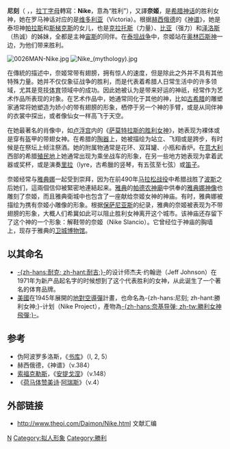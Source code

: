 {{noteTA
|T=zh-cn:尼刻; zh-tw:尼姬; zh-hk:尼刻; zh-mo:尼刻;
|1=zh-cn:尼刻; zh-tw:尼姬; zh-hk:尼刻; zh-mo:尼刻;
|2=zh-hans:帕提农;zh-hk:巴特農;zh-tw:帕德嫩;
}}
{{Otheruses|other=[[美國國家籃球協會|美國國家籃球協會]]的一支球隊|紐約尼克}}
'''尼刻'''（ {{lang-grc|Νίκη}}，{{IPA-el|nǐːkɛː|anc}}，[[拉丁字母|拉丁字母]]轉寫：'''Nike'''，意為“胜利”），又譯'''奈姬'''，是[[希腊神话|希腊神话]]的胜利女神，她在罗马神话对应的是[[维多利亚_(神话)|维多利亚]]（Victoria）。根据[[赫西俄德|赫西俄德]]的《[[神谱|神谱]]》{{ref|1}}，她是泰坦神[[帕拉斯|帕拉斯]]和[[斯梯克斯|斯梯克斯]]的女儿，也是[[克拉托斯|克拉托斯]]（力量）、[[比亚|比亚]]（强力）和[[泽洛斯|泽洛斯]]（热诚）的姊妹，全都是主神[[宙斯|宙斯]]的同伴。在[[泰坦战争|泰坦战争]]中，奈姬站在[[奥林匹斯十二主神|奥林匹斯神]]一边{{ref|1}}，为他们带来胜利。

[[File:0026MAN-Nike.jpg|thumb]]
[[File:Nike_(mythology).jpg|thumb]]

在傳統的描述中，奈姬常带有翅膀，拥有惊人的速度，但是除此之外并不具有其他特殊力量。她并不仅仅象征战争的胜利，而是代表着希腊人日常生活中的许多领域，尤其是竞技[[体育|体育]]领域中的成功。因此她被认为是带来好运的神祇，经常作为艺术作品所表现的对象。在艺术作品中，她通常同化于其他的神，比如[[古希腊|古希腊]]的雕塑家通常将她塑造为娇小的带有翅膀的形象，栖停于另一个神的手臂，或是从同伴神的衣裳中探出，或者像仙女一样高飞于天空。

在她最著名的肖像中，如[[卢浮宫|卢浮宫]]内的《[[萨莫特拉斯的胜利女神|萨莫特拉斯的胜利女神]]》，她表现为裸体或是穿有盔甲的带翅女神。在希腊的[[陶器|陶器]]上，她被描绘为站立、飞翔或是跨步，有时候是在祭坛上倾注祭酒。她的附属物通常是花环、双耳罐、小瓶和香炉。在[[意大利|意大利]]西部的希腊[[殖民地|殖民地]]上她通常出现为乘坐战车的形象，在另一些地方她表现为拿着武器或奖杯，或是演奏[[里拉_(乐器)|里拉]]（lyre，古希臘的竖琴，有五弦至七弦）或[[笛子|笛子]]。

奈姬经常与[[雅典娜|雅典娜]]一起受到崇拜，因为在前490年[[马拉松战役|马拉松战役]]中希腊战胜了[[波斯|波斯]]之后她们，這兩個信仰被緊密地連結起来。[[雅典|雅典]]的[[帕德农神廟|帕德农神廟]]中供奉的[[雅典娜·帕德农|雅典娜神像]]也雕刻了奈姬，而且雅典衛城中也包含了一座献给奈姬女神的神庙。有时，雅典娜被描绘为携有奈姬小雕像的形象。根据[[保萨尼亚斯|保萨尼亚斯]]的纪录，雅典的奈姬被表现为不带翅膀的形象，大概人们希冀如此可以阻止胜利女神离开这个城市。该神庙还存留下了这个神的一个形象：解鞋带的奈姬（Nike Slancio）。它曾经位于神庙的胸墙上，现存于雅典的[[卫城博物馆|卫城博物馆]]。

==以其命名==
*[[耐克|-{zh-hans:耐克; zh-hant:耐吉;}-]]的设计师杰夫·约翰逊（Jeff Johnson）在1971年为新产品起名字的时候想到了这个代表胜利的女神，从此诞生了一个著名的体育品牌。
*[[美國|美國]]在1945年展開的[[地對空導彈|地對空導彈]]計畫，也命名為-{zh-hans:尼刻; zh-hant:勝利女神;}-计划（Nike Project），產物為[[勝利女神飛彈|-{zh-hans:奈基导弹; zh-tw:勝利女神飛彈;}-]]。

== 参考 ==
* 伪阿波罗多洛斯，《[[书库|书库]]》（I, 2, 5）
* 赫西俄德，《神谱》（v.384）
* [[索福克勒斯|索福克勒斯]]，《[[安提戈涅|安提戈涅]]》（v.148）
*《[[荷马体赞美诗|荷马体赞美诗]]·[[阿瑞斯|阿瑞斯]]》（v.4）

== 外部链接 ==
*{{note|1}}[http://www.theoi.com/Daimon/Nike.html http://www.theoi.com/Daimon/Nike.html] {{Wayback|url=http://www.theoi.com/Daimon/Nike.html |date=20120719004500 }} 文献汇编
{{commonscat|Nike}}
{{希腊拟人化神}}

{{Authority control}}
[[Category:希臘女神|N]]
[[Category:拟人形象|Category:拟人形象]]
[[Category:勝利|Category:勝利]]